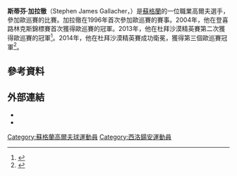 {{Infobox golfer
| name              = Stephen Gallacher
| image             = Stephen Gallacher.JPG
| imagesize         = <!-- e.g. 250px (default is 200px) -->
| caption           = 
| fullname          = Stephen James Gallacher
| nickname          = 
| birth_date        = {{Birth date and age|1974|11|1|df=y}}
| birth_place       = {{UK}}[[蘇格蘭|蘇格蘭]][[西洛錫安|西洛錫安]]{{le|迪克德曼|Dechmont}}
| death_date        = <!-- {{Death date and age|YYYY|MM|DD|1974|11|1|df=y}} -->
| death_place       = 
| height            = {{height|ft=6|in=2}}
| weight            = {{convert|87|kg|lb st|abbr=on}}
| nationality       = {{SCO}}
| residence         = [[蘇格蘭|蘇格蘭]][[林利斯哥|林利斯哥]]
| spouse            = Helen (m. 1999)
| partner           = 
| children          = Jack (b. 2001)<br>Ellie (b. 2004)
| college           = 
| yearpro           = 1995
| retired           = <!-- Year retired -->
| tour              = [[European_Tour|European Tour]]
| extour            = <!-- Former tours which a member of -->
| prowins           = 4
| pgawins           = <!-- Number of PGA Tour wins -->
| eurowins          = 3
| japwins           = <!-- Number of Japan Golf Tour wins -->
| asiawins          = <!-- Number of Asian Tour wins -->
| sunwins           = <!-- Number of Sunshine Tour wins -->
| auswins           = <!-- Number of PGA Tour of Australasia wins -->
| nwidewins         = <!-- Number of Nationwide Tour wins -->
| chalwins          = 1
| champwins         = <!-- Number of Champions Tour wins -->
| seneurowins       = <!-- Number of European Seniors Tour wins -->
| otherwins         = <!-- Number of Other wins -->
| majorwins         = <!-- Number of Major Championship wins -->
| masters           = T34: 2014
| usopen            = CUT: 2005, 2011, 2014, 2015
| open              = T15: 2014
| pga               = T18: 2010
| wghofid           = <!-- World Golf Hall of Fame member ID -->
| wghofyear         = <!-- World Golf Hall of Fame year inducted -->
| award1            = <!-- Achievement or award details -->
| year1             = <!-- Year(s) of achievement or award -->
| award2            = 
| year2             = 
| awardssection     = <!-- location of awards page or section -->
}}
'''斯蒂芬·加拉徹'''（Stephen James Gallacher，{{bd|1974年|11月1日}}）是[[蘇格蘭|蘇格蘭]]的一位職業高爾夫選手，參加歐巡賽的比賽。加拉徹在1996年首次參加歐巡賽的賽事。2004年，他在登喜路林克斯錦標賽首次獲得歐巡賽的冠軍。2013年，他在杜拜沙漠精英賽第二次獲得歐巡賽的冠軍<ref>{{cite news |url=http://www.dailymail.co.uk/sport/golf/article-2272764/Stephen-Gallacher-wins-Dubai-Desert-Classic-end-year-wait-tournament-win.html |title=Eight years of pain for Gallacher ended with stunning Dubai triumph over Sterne |first=Derek |last=Lawrenson |date=3 February 2013 |newspaper=Daily Mail |accessdate=28 February 2013 |archive-date=2015-09-15 |archive-url=https://web.archive.org/web/20150915133947/http://www.dailymail.co.uk/sport/golf/article-2272764/Stephen-Gallacher-wins-Dubai-Desert-Classic-end-year-wait-tournament-win.html |dead-url=no }}</ref>。2014年，他在杜拜沙漠精英賽成功衛冕，獲得第三個歐巡賽冠軍<ref>{{Cite web |url=http://espn.go.com/golf/story/_/id/10390949/stephen-gallacher-wins-dubai-desert-classic-one-stroke-defends-title |title=Stephen Gallacher defends Dubai title |accessdate=2016-02-28 |archive-date=2016-03-04 |archive-url=https://web.archive.org/web/20160304103422/http://espn.go.com/golf/story/_/id/10390949/stephen-gallacher-wins-dubai-desert-classic-one-stroke-defends-title |dead-url=no }}</ref>。

==參考資料==
{{reflist}}
==外部連結==
*{{EuroTour player|9889}}
*{{OWGR|5647}}

{{DEFAULTSORT:Gallacher, Stephen}}
[[Category:蘇格蘭高爾夫球運動員|Category:蘇格蘭高爾夫球運動員]]
[[Category:西洛鍚安運動員|Category:西洛鍚安運動員]]